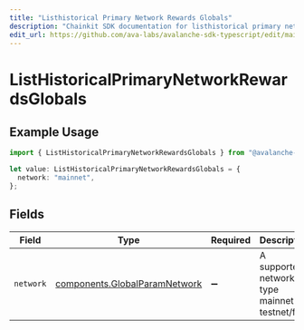 ```yaml
---
title: "Listhistorical Primary Network Rewards Globals"
description: "Chainkit SDK documentation for listhistorical primary network rewards globals"
edit_url: https://github.com/ava-labs/avalanche-sdk-typescript/edit/main/chainkit/docs/models/operations/listhistoricalprimarynetworkrewardsglobals.md
---
```


# ListHistoricalPrimaryNetworkRewardsGlobals

## Example Usage

```typescript
import { ListHistoricalPrimaryNetworkRewardsGlobals } from "@avalanche-sdk/chainkit/models/operations";

let value: ListHistoricalPrimaryNetworkRewardsGlobals = {
  network: "mainnet",
};
```

## Fields

| Field                                                                          | Type                                                                           | Required                                                                       | Description                                                                    | Example                                                                        |
| ------------------------------------------------------------------------------ | ------------------------------------------------------------------------------ | ------------------------------------------------------------------------------ | ------------------------------------------------------------------------------ | ------------------------------------------------------------------------------ |
| `network`                                                                      | [components.GlobalParamNetwork](https://github.com/ava-labs/avalanche-sdk-typescript/blob/main/chainkit/models/components/globalparamnetwork.md) | :heavy_minus_sign:                                                             | A supported network type mainnet or testnet/fuji.                              | mainnet                                                                        |